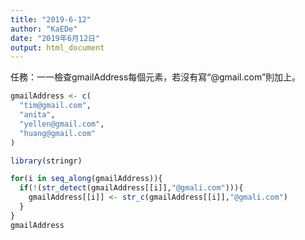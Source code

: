 ```yaml
---
title: "2019-6-12"
author: "KaEDe"
date: "2019年6月12日"
output: html_document
---
```



任務：一一檢查gmailAddress每個元素，若沒有寫“@gmail.com”則加上。

```r
gmailAddress <- c(
  "tim@gmail.com",
  "anita",
  "yellen@gmail.com",
  "huang@gmail.com"
)

library(stringr)

for(i in seq_along(gmailAddress)){
  if(!(str_detect(gmailAddress[[i]],"@gmali.com"))){
    gmailAddress[[i]] <- str_c(gmailAddress[[i]],"@gmali.com")
  }
}
gmailAddress
```

